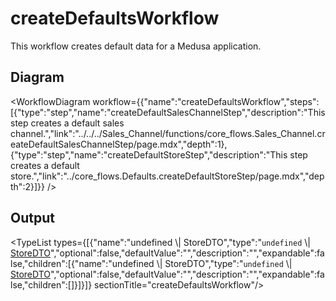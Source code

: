 
# createDefaultsWorkflow

This workflow creates default data for a Medusa application.

## Diagram

<WorkflowDiagram workflow={{"name":"createDefaultsWorkflow","steps":[{"type":"step","name":"createDefaultSalesChannelStep","description":"This step creates a default sales channel.","link":"../../../Sales_Channel/functions/core_flows.Sales_Channel.createDefaultSalesChannelStep/page.mdx","depth":1},{"type":"step","name":"createDefaultStoreStep","description":"This step creates a default store.","link":"../core_flows.Defaults.createDefaultStoreStep/page.mdx","depth":2}]}} />

## Output

<TypeList types={[{"name":"undefined \\| StoreDTO","type":"`undefined` \\| [StoreDTO](../../../../store/interfaces/store.StoreDTO/page.mdx)","optional":false,"defaultValue":"","description":"","expandable":false,"children":[{"name":"undefined \\| StoreDTO","type":"`undefined` \\| [StoreDTO](../../../../store/interfaces/store.StoreDTO/page.mdx)","optional":false,"defaultValue":"","description":"","expandable":false,"children":[]}]}]}  sectionTitle="createDefaultsWorkflow"/>
